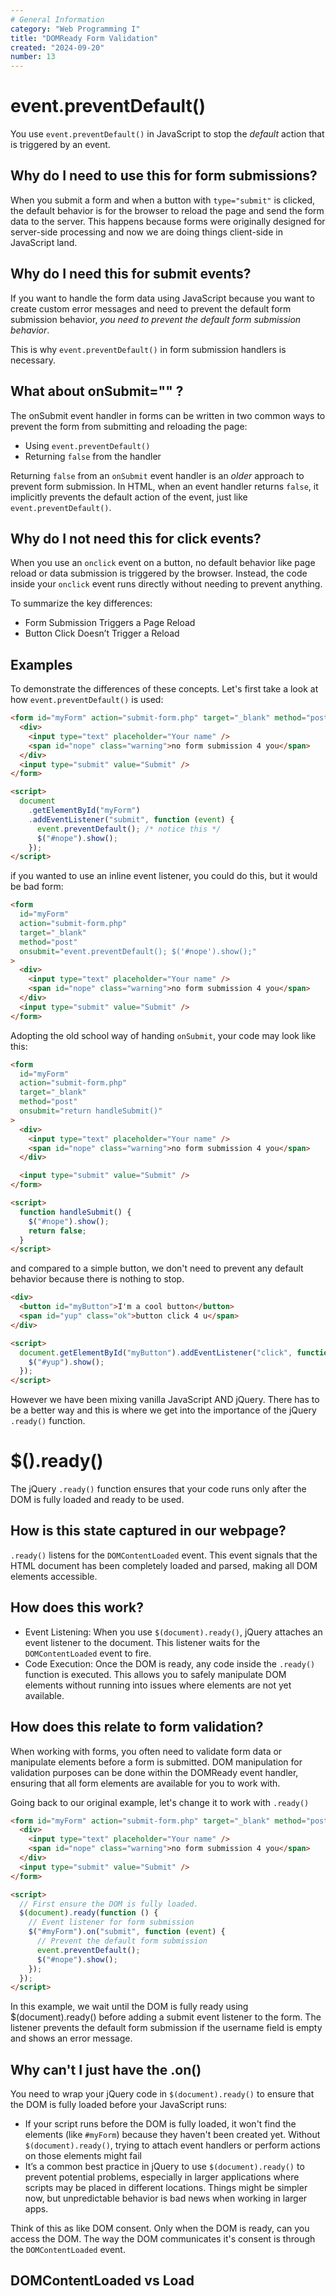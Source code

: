 ```yaml
---
# General Information
category: "Web Programming I"
title: "DOMReady Form Validation"
created: "2024-09-20"
number: 13
---
```


# event.preventDefault()

You use `event.preventDefault()` in JavaScript to stop the _default_ action that is triggered by an event.

## Why do I need to use this for form submissions?

When you submit a form and when a button with `type="submit"` is clicked, the default behavior is for the browser to reload the page and send the form data to the server. This happens because forms were originally designed for server-side processing and now we are doing things client-side in JavaScript land.

## Why do I need this for submit events?

If you want to handle the form data using JavaScript because you want to create custom error messages and need to prevent the default form submission behavior, _you need to prevent the default form submission behavior_.

This is why `event.preventDefault()` in form submission handlers is necessary.

## What about onSubmit="" ?

The onSubmit event handler in forms can be written in two common ways to prevent the form from submitting and reloading the page:

- Using `event.preventDefault()`
- Returning `false` from the handler

Returning `false` from an `onSubmit` event handler is an _older_ approach to prevent form submission. In HTML, when an event handler returns `false`, it implicitly prevents the default action of the event, just like `event.preventDefault()`.

## Why do I not need this for click events?

When you use an `onclick` event on a button, no default behavior like page reload or data submission is triggered by the browser. Instead, the code inside your `onclick` event runs directly without needing to prevent anything.

To summarize the key differences:

- Form Submission Triggers a Page Reload
- Button Click Doesn’t Trigger a Reload

## Examples

To demonstrate the differences of these concepts. Let's first take a look at how `event.preventDefault()` is used:

```html
<form id="myForm" action="submit-form.php" target="_blank" method="post">
  <div>
    <input type="text" placeholder="Your name" />
    <span id="nope" class="warning">no form submission 4 you</span>
  </div>
  <input type="submit" value="Submit" />
</form>

<script>
  document
    .getElementById("myForm")
    .addEventListener("submit", function (event) {
      event.preventDefault(); /* notice this */
      $("#nope").show();
    });
</script>
```

if you wanted to use an inline event listener, you could do this, but it would be bad form:

```html
<form
  id="myForm"
  action="submit-form.php"
  target="_blank"
  method="post"
  onsubmit="event.preventDefault(); $('#nope').show();"
>
  <div>
    <input type="text" placeholder="Your name" />
    <span id="nope" class="warning">no form submission 4 you</span>
  </div>
  <input type="submit" value="Submit" />
</form>
```

Adopting the old school way of handing `onSubmit`, your code may look like this:

```html
<form
  id="myForm"
  action="submit-form.php"
  target="_blank"
  method="post"
  onsubmit="return handleSubmit()"
>
  <div>
    <input type="text" placeholder="Your name" />
    <span id="nope" class="warning">no form submission 4 you</span>
  </div>

  <input type="submit" value="Submit" />
</form>

<script>
  function handleSubmit() {
    $("#nope").show();
    return false;
  }
</script>
```

and compared to a simple button, we don't need to prevent any default behavior because there is nothing to stop.

```html
<div>
  <button id="myButton">I'm a cool button</button>
  <span id="yup" class="ok">button click 4 u</span>
</div>

<script>
  document.getElementById("myButton").addEventListener("click", function () {
    $("#yup").show();
  });
</script>
```

However we have been mixing vanilla JavaScript AND jQuery. There has to be a better way and this is where we get into the importance of the jQuery `.ready()` function.

# $().ready()

The jQuery `.ready()` function ensures that your code runs only after the DOM is fully loaded and ready to be used.

## How is this state captured in our webpage?

`.ready()` listens for the `DOMContentLoaded` event. This event signals that the HTML document has been completely loaded and parsed, making all DOM elements accessible.

## How does this work?

- Event Listening: When you use `$(document).ready()`, jQuery attaches an event listener to the document. This listener waits for the `DOMContentLoaded` event to fire.
- Code Execution: Once the DOM is ready, any code inside the `.ready()` function is executed. This allows you to safely manipulate DOM elements without running into issues where elements are not yet available.

## How does this relate to form validation?

When working with forms, you often need to validate form data or manipulate elements before a form is submitted. DOM manipulation for validation purposes can be done within the DOMReady event handler, ensuring that all form elements are available for you to work with.

Going back to our original example, let's change it to work with `.ready()`

```html
<form id="myForm" action="submit-form.php" target="_blank" method="post">
  <div>
    <input type="text" placeholder="Your name" />
    <span id="nope" class="warning">no form submission 4 you</span>
  </div>
  <input type="submit" value="Submit" />
</form>

<script>
  // First ensure the DOM is fully loaded.
  $(document).ready(function () {
    // Event listener for form submission
    $("#myForm").on("submit", function (event) {
      // Prevent the default form submission
      event.preventDefault();
      $("#nope").show();
    });
  });
</script>
```

In this example, we wait until the DOM is fully ready using $(document).ready() before adding a submit event listener to the form. The listener prevents the default form submission if the username field is empty and shows an error message.

## Why can't I just have the .on()

You need to wrap your jQuery code in `$(document).ready()` to ensure that the DOM is fully loaded before your JavaScript runs:

- If your script runs before the DOM is fully loaded, it won't find the elements (like `#myForm`) because they haven't been created yet. Without `$(document).ready()`, trying to attach event handlers or perform actions on those elements might fail
- It’s a common best practice in jQuery to use `$(document).ready()` to prevent potential problems, especially in larger applications where scripts may be placed in different locations. Things might be simpler now, but unpredictable behavior is bad news when working in larger apps.

Think of this as like DOM consent. Only when the DOM is ready, can you access the DOM. The way the DOM communicates it's consent is through the `DOMContentLoaded` event.

## DOMContentLoaded vs Load
